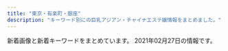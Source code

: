 ```yaml
---
title: "東京・有楽町・銀座"
description: "キーワード別にの巨乳アジアン・チャイナエステ嬢情報をまとめました。"
---
```


新着画像と新着キーワードをまとめています。
2021年02月27日の情報です。

<DmmAffiliateIns />
<KeywordTable
  shops={
    [
    {
        "img_links": [
            "http://asian.mensesthe.tokyo/wp-content/uploads/2016/01/7CzXuAWe.jpg",
            "http://momipara.jp/img/link/momi88.jpg",
            "http://b.hatena.ne.jp/images/v4/public/add/hatenabookmark_android.png",
            "https://www.hatena.ne.jp/images/wwwridge/help@2x.png",
            "http://b.hatena.ne.jp/images/v4/public/add/hatenabookmark_ios7.png",
            "http://\u30a2\u30b8\u30a2\u30f3\u30a8\u30b9\u30c6.biz/images/88-31.jpg",
            "https://b.st-hatena.com/images/entry-button/button-only@2x.png",
            "https://www.hatena.ne.jp/images/wwwridge/ok@2x.png",
            "https://www.hatena.ne.jp/images/wwwridge/ng@2x.png"
        ],
        "url": "http://kaitekido.eei.jp/",
        "station": "\u516b\u4e01\u5800\u99c5B2\u51fa\u53e3",
        "keywords": {},
        "name": "\u5feb\u9069\u5802"
    },
    {
        "keywords": {
            "88": 3,
            "86": 6,
            "E": 6,
            "85": 6,
            "C": 6,
            "89": 3,
            "D": 6
        },
        "url": "http://sweet-massage.work/",
        "img_links": [
            "http://sweet-massage.work/img/st01.jpg",
            "http://sweet-massage.work/img/sta2.jpg",
            "http://sweet-massage.work/sp/img/pic.jpg",
            "http://sweet-massage.work/sp/img/st04.jpg",
            "http://sweet-massage.work/img/s6.jpg",
            "http://sweet-massage.work/img/s4.jpg",
            "http://sweet-massage.work/sp/img/tit.jpg",
            "http://sweet-massage.work/img/st06.jpg",
            "http://sweet-massage.work/sp/img/tel.jpg",
            "http://sweet-massage.work/sp/img/s3.jpg",
            "http://sweet-massage.work/sp/img/add.jpg",
            "http://sweet-massage.work/img/st04.jpg",
            "http://sweet-massage.work/img/s3.jpg",
            "http://sweet-massage.work/sp/img/pc.jpg",
            "http://sweet-massage.work/img/sta5.jpg",
            "http://sweet-massage.work/sp/img/t-s.jpg",
            "http://sweet-massage.work/sp/img/s5.jpg",
            "http://sweet-massage.work/img/st2.jpg",
            "http://sweet-massage.work/img/sta6.jpg",
            "http://sweet-massage.work/sp/img/t-t.jpg",
            "http://sweet-massage.work/sp/img/st01.jpg",
            "http://sweet-massage.work/sp/img/s6.jpg",
            "http://sweet-massage.work/img/sta3.jpg",
            "http://sweet-massage.work/img/s2.jpg",
            "http://sweet-massage.work/img/st3.jpg",
            "http://sweet-massage.work/sp/img/st2.jpg",
            "http://sweet-massage.work/sp/img/botton.jpg",
            "http://sweet-massage.work/sp/img/t-a.jpg",
            "http://sweet-massage.work/img/foot-body.jpg",
            "http://sweet-massage.work/sp/img/st02.jpg",
            "http://sweet-massage.work/img/mobile-1.png",
            "http://sweet-massage.work/img/s5.jpg",
            "http://sweet-massage.work/img/sta1.jpg",
            "http://sweet-massage.work/img/sta4.jpg",
            "http://sweet-massage.work/sp/img/st5.jpg",
            "http://sweet-massage.work/sp/img/st1.jpg",
            "http://sweet-massage.work/sp/img/st03.jpg",
            "http://sweet-massage.work/img/st4.jpg",
            "http://sweet-massage.work/img/s1.jpg",
            "http://sweet-massage.work/img/st02.jpg",
            "http://sweet-massage.work/sp/img/st6.jpg",
            "http://sweet-massage.work/sp/img/st06.jpg",
            "http://sweet-massage.work/sp/img/st05.jpg",
            "http://sweet-massage.work/img/st005.jpg",
            "http://sweet-massage.work/sp/img/add2.jpg",
            "http://sweet-massage.work/sp/img/t-r.jpg",
            "http://sweet-massage.work/img/st6.jpg",
            "http://sweet-massage.work/sp/img/info.jpg",
            "http://sweet-massage.work/sp/img/s4.jpg",
            "http://sweet-massage.work/sp/img/st005.jpg",
            "http://sweet-massage.work/sp/img/sys.jpg",
            "http://sweet-massage.work/sp/img/t-o.jpg",
            "http://sweet-massage.work/sp/img/time.jpg",
            "http://sweet-massage.work/sp/img/st4.jpg",
            "http://sweet-massage.work/img/m1.png",
            "http://sweet-massage.work/img/st5.jpg",
            "http://sweet-massage.work/img/st05.jpg",
            "http://sweet-massage.work/sp/img/st3.jpg",
            "http://sweet-massage.work/img/st03.jpg",
            "http://sweet-massage.work/img/st1.jpg"
        ],
        "name": "Sweet",
        "station": "\u8305\u5834\u753a\u99c53\u756a\u51fa\u53e3"
    },
    {
        "img_links": [
            "http://luna-shine.info/uploads/lunashine/2019/07/qqe59bbee78987201504181707251.jpg",
            "http://luna-shine.info/uploads/lunashine/2013/10/e381bfe3818d2_e589afe69cac.jpg",
            "http://luna-shine.info/uploads/lunashine/2015/12/qqe59bbee7898720151214133747.jpg",
            "http://luna-shine.info/uploads/lunashine/2014/06/9c1b42356edc1bb51d040e0a1783fa97.png",
            "http://luna-shine.info/uploads/lunashine/2013/10/4_e589afe69cac.jpg",
            "http://luna-shine.info/uploads/lunashine/images/picup.png",
            "http://luna-shine.info/uploads/lunashine/2016/12/img_4240.jpg",
            "http://luna-shine.info/uploads/lunashine/2015/03/12344780f_e589afe69cac.jpg",
            "http://luna-shine.info/uploads/lunashine/2014/05/22.jpg",
            "http://luna-shine.info/uploads/lunashine/2012/12/topview3.jpg",
            "http://luna-shine.info/uploads/lunashine/2015/03/11111.jpg",
            "http://luna-shine.info/uploads/lunashine/images/no-photo.jpg",
            "http://luna-shine.info/uploads/lunashine/2013/01/img_0370_e589afe69cac-276x368.jpg",
            "http://luna-shine.info/uploads/lunashine/2019/01/e5beaee4bfa1e59bbee78987_20190124144601.jpg",
            "http://luna-shine.info/uploads/lunashine/2019/04/flash1.jpg",
            "http://luna-shine.info/uploads/lunashine/images/rq03.jpg",
            "http://luna-shine.info/uploads/lunashine/2019/04/e5beaee4bfa1e59bbee78987_201903161627475.jpg",
            "http://luna-shine.info/uploads/lunashine/2013/01/img_0427_e589afe69cac-276x368.jpg",
            "http://luna-shine.info/uploads/lunashine/2013/01/room-1.jpg",
            "http://luna-shine.info/uploads/lunashine/2015/04/1111_e589afe69cac.jpg",
            "http://luna-shine.info/uploads/lunashine/2015/09/1-12041z120344c1_e589afe69cac_e589afe69cac.jpg",
            "http://luna-shine.info/uploads/lunashine/2013/01/room-5.jpg",
            "http://luna-shine.info/uploads/lunashine/2013/01/room-8.jpg",
            "http://luna-shine.info/uploads/lunashine/2013/01/room-7.jpg",
            "http://luna-shine.info/uploads/lunashine/2015/03/171f728230a16701d87b9e61ba70edf8.png",
            "http://luna-shine.info/uploads/lunashine/2012/12/mobile.jpg",
            "http://luna-shine.info/uploads/lunashine/2019/05/e5beaee4bfa1e59bbee78987_20190517131309.jpg",
            "http://luna-shine.info/uploads/lunashine/2015/03/8dbe4d07b4f1258c30f14b30e60c1466.png",
            "http://luna-shine.info/uploads/lunashine/2013/01/room-11.jpg",
            "http://luna-shine.info/uploads/lunashine/2019/04/bottom.jpg",
            "http://luna-shine.info/uploads/lunashine/images/new_d.jpg",
            "http://luna-shine.info/uploads/lunashine/2019/12/e5beaee4bfa1e59bbee78987_20191207154634.jpg",
            "http://luna-shine.info/uploads/lunashine/2014/05/naomi1-276x3584.jpg",
            "http://luna-shine.info/uploads/lunashine/2013/10/e38182e38286e381bf3_e589afe69cac.jpg",
            "http://luna-shine.info/uploads/lunashine/2013/01/room-6.jpg",
            "http://luna-shine.info/uploads/lunashine/2019/03/e5beaee4bfa1e59bbee78987_201903141535171.jpg",
            "http://luna-shine.info/uploads/lunashine/2014/05/naomi1-276x3583.jpg",
            "http://luna-shine.info/uploads/lunashine/2013/10/e381bfe38286e3818d-5_e589afe69cac.jpg",
            "http://luna-shine.info/uploads/lunashine/2013/11/e381afe3828be3818befbc92-1000x1333.jpg",
            "http://luna-shine.info/uploads/lunashine/2019/05/e5beaee4bfa1e59bbee78987_201905171313091.jpg",
            "http://luna-shine.info/uploads/lunashine/2019/04/e5beaee4bfa1e59bbee78987_201903161627478.jpg",
            "http://luna-shine.info/uploads/lunashine/2012/12/mailmaka.jpg",
            "http://luna-shine.info/uploads/lunashine/2013/11/e381afe3828be3818b-1000x1333.jpg",
            "http://luna-shine.info/uploads/lunashine/2015/06/image1-266x4001.jpg",
            "http://luna-shine.info/uploads/lunashine/2015/01/11.jpg",
            "http://luna-shine.info/uploads/lunashine/2015/01/0.jpg",
            "http://luna-shine.info/uploads/lunashine/2015/01/2_e589afe69cac.jpg",
            "http://luna-shine.info/uploads/lunashine/2013/01/room-10.jpg",
            "http://luna-shine.info/uploads/lunashine/2014/06/image-15.jpeg",
            "http://luna-shine.info/uploads/lunashine/2013/05/p1020464_e589afe69cac.jpg",
            "http://luna-shine.info/uploads/lunashine/2018/05/2.jpg",
            "http://luna-shine.info/uploads/lunashine/2013/03/img_0522_e589afe69cac-1000x1333.jpg",
            "http://luna-shine.info/uploads/lunashine/2012/12/topview4.jpg",
            "http://luna-shine.info/uploads/lunashine/2013/01/room-9.jpg",
            "http://luna-shine.info/uploads/lunashine/2014/04/image_e589afe69cac.png",
            "http://luna-shine.info/uploads/lunashine/2014/06/image-14.jpeg",
            "http://luna-shine.info/uploads/lunashine/images/rq01.jpg",
            "http://luna-shine.info/uploads/lunashine/2019/04/e5beaee4bfa1e59bbee78987_2019031616274791.jpg",
            "http://luna-shine.info/uploads/lunashine/2013/01/qiu-1.jpg",
            "http://luna-shine.info/uploads/lunashine/2016/11/31.jpg",
            "http://luna-shine.info/uploads/lunashine/images/new_tit.jpg",
            "http://luna-shine.info/uploads/lunashine/2015/03/123.jpg",
            "http://luna-shine.info/uploads/lunashine/2013/10/e381bfe382841_e589afe69cac.jpg",
            "http://luna-shine.info/uploads/lunashine/2015/04/1111_e589afe69cac1.jpg",
            "http://luna-shine.info/uploads/lunashine/2012/12/topview0.jpg",
            "http://luna-shine.info/uploads/lunashine/2013/01/room-2.jpg",
            "http://luna-shine.info/uploads/lunashine/2012/12/topview1.jpg",
            "http://luna-shine.info/uploads/lunashine/2020/01/e5beaee4bfa1e59bbee78987_20190517131309.jpg",
            "http://luna-shine.info/uploads/lunashine/2019/04/tel.jpg",
            "http://luna-shine.info/uploads/lunashine/2017/04/22221.jpg",
            "http://luna-shine.info/uploads/lunashine/2013/01/room-3.jpg",
            "http://luna-shine.info/uploads/lunashine/2019/03/e5beaee4bfa1e59bbee78987_201903161627476.jpg",
            "http://luna-shine.info/uploads/lunashine/2019/12/e5beaee4bfa1e59bbee78987_201912071546181.jpg"
        ],
        "station": "\u5c0f\u4f1d\u99ac\u753a\u99c53\u756a\u51fa\u53e3",
        "name": "\u30eb\u30ca\u30b7\u30e3\u30a4\u30f3",
        "keywords": {
            "\u80f8": 2,
            "D": 30,
            "E": 13,
            "87": 12,
            "84": 3,
            "85": 6,
            "82": 3,
            "88": 21,
            "F": 6,
            "\u30bb\u30af\u30b7\u30fc": 1,
            "81": 3,
            "G": 6,
            "C": 12,
            "86": 6,
            "89": 21
        },
        "url": "http://luna-shine.info/"
    },
    {
        "url": "http://www.hitomebore.esjp.info/",
        "station": "\u65b0\u5bcc\u753a\u99c53\u756a\u51fa\u53e3",
        "keywords": {
            "86": 18,
            "88": 3,
            "D": 27,
            "85": 6,
            "87": 6,
            "C": 6
        },
        "name": "\u3072\u3068\u3081\u307c\u308c",
        "img_links": [
            "http://www.hitomebore.esjp.info/files/010.jpg",
            "http://www.hitomebore.esjp.info/images/m1.jpg",
            "http://www.hitomebore.esjp.info/files/016.jpg",
            "http://www.hitomebore.esjp.info/images/m2.jpg",
            "http://www.hitomebore.esjp.info/files/008.jpg",
            "http://www.hitomebore.esjp.info/files/002.jpg",
            "http://www.hitomebore.esjp.info/images/m4.jpg",
            "http://www.hitomebore.esjp.info/files/011.jpg",
            "http://www.hitomebore.esjp.info/files/013.jpg",
            "http://www.hitomebore.esjp.info/files/015.jpg",
            "http://www.hitomebore.esjp.info/files/014.jpg",
            "http://www.hitomebore.esjp.info/images/m3.jpg",
            "http://www.hitomebore.esjp.info/files/009.jpg",
            "http://www.hitomebore.esjp.info/files/007.jpg",
            "http://www.hitomebore.esjp.info/images/mainImg2.jpg",
            "http://www.hitomebore.esjp.info/images/mainImg_sub.jpg",
            "http://www.hitomebore.esjp.info/images/btn2.png",
            "http://www.hitomebore.esjp.info/files/012.jpg"
        ]
    },
    {
        "name": "Angel Love",
        "keywords": {
            "87": 10,
            "D": 20,
            "85": 5,
            "86": 5
        },
        "img_links": [
            "https://angel-love.tyo.cm/images/s1.jpg",
            "https://angel-love.tyo.cm/photos/sites/27/2021/02/2021021603162127.jpg",
            "https://angel-love.tyo.cm/photos/sites/27/2021/02/2021021603162366.jpg",
            "https://angel-love.tyo.cm/images/top.jpg",
            "https://angel-love.tyo.cm/images/room2.jpg",
            "https://angel-love.tyo.cm/images/s_news.jpg",
            "https://angel-love.tyo.cm/images/s3.jpg",
            "https://angel-love.tyo.cm/images/info.jpg",
            "https://angel-love.tyo.cm/images/room4.jpg",
            "https://angel-love.tyo.cm/images/news_bj1.jpg",
            "https://angel-love.tyo.cm/photos/sites/27/2021/02/2021021606263617.jpg",
            "https://angel-love.tyo.cm/photos/sites/27/2021/02/2021021603212172.jpg",
            "https://angel-love.tyo.cm/images/s_staff.png",
            "https://angel-love.tyo.cm/images/room1.jpg",
            "https://angel-love.tyo.cm/photos/sites/27/2021/02/2021021606344273.jpg",
            "https://angel-love.tyo.cm/images/mobile.jpg",
            "https://angel-love.tyo.cm/images/news_bj3.jpg",
            "https://angel-love.tyo.cm/images/room3.jpg"
        ],
        "url": "https://angel-love.tyo.cm/",
        "station": "\u9280\u5ea7\u99c5A5\u51fa\u53e3"
    },
    {
        "url": "http://sakura.relaxnabi.com/",
        "station": "\u8305\u5834\u753a\u99c51\u756a\u51fa\u53e3",
        "name": "\u685c\uff5e\u3055\u304f\u3089\uff5e",
        "img_links": [
            "http://sakura.relaxnabi.com/css/staff/staff13.jpg",
            "http://sakura.relaxnabi.com/css/staff/staff14a.jpg",
            "http://sakura.relaxnabi.com/css/nav/nav-003.png",
            "http://sakura.relaxnabi.com/css/nav/nav-006.png",
            "http://sakura.relaxnabi.com/css/staff/staff06.jpg",
            "http://sakura.relaxnabi.com/css/nav/nav-004.png",
            "http://sakura.relaxnabi.com/css/staff/staff04.jpg",
            "http://sakura.relaxnabi.com/css/topright02.jpg",
            "http://sakura.relaxnabi.com/css/topleft01.png",
            "http://sakura.relaxnabi.com/css/topleft02.png",
            "http://sakura.relaxnabi.com/css/nav/nav-001.png",
            "http://sakura.relaxnabi.com/css/nav/nav-002.png",
            "http://sakura.relaxnabi.com/css/tel03.png",
            "http://sakura.relaxnabi.com/css/nav/nav-005.png",
            "http://sakura.relaxnabi.com/css/staff/staff02.jpg"
        ],
        "keywords": {
            "87": 2,
            "C": 4,
            "89": 3,
            "D": 3
        }
    },
    {
        "station": "JR\u65b0\u65e5\u672c\u6a4b\u99c56\u756a\u51fa\u53e3",
        "url": "https://melodyspa.tokyo/",
        "name": "Melody Spa -\u30e1\u30ed\u30c7\u30a3 \u30b9\u30d1-",
        "keywords": {
            "86": 4,
            "F": 6,
            "\u5de8\u4e73": 4,
            "C": 32,
            "\u4e73": 4
        },
        "img_links": [
            "https://melodyspa.tokyo/images/st/miho.jpg",
            "https://melodyspa.tokyo/images/st/risa.jpg",
            "https://melodyspa.tokyo/images/st/you2.jpg",
            "https://melodyspa.tokyo/images/st/rui.jpg",
            "https://melodyspa.tokyo/images/share/pagetop.png",
            "https://melodyspa.tokyo/images/st/st_.jpg",
            "https://melodyspa.tokyo/images/topimage/topimage.jpg",
            "https://melodyspa.tokyo/images/st/mina2.jpg",
            "https://melodyspa.tokyo/images/st/rara2.jpg",
            "https://melodyspa.tokyo/images/st/mina.jpg",
            "https://melodyspa.tokyo/images/st/you3.jpg",
            "https://melodyspa.tokyo/images/st/you.jpg",
            "https://melodyspa.tokyo/images/st/yuna1.jpg",
            "https://melodyspa.tokyo/images/st/yuna2.jpg",
            "https://melodyspa.tokyo/images/st/yuna.jpg",
            "https://melodyspa.tokyo/images/st/ringo.jpg"
        ]
    },
    {
        "station": "\u4eba\u5f62\u753a\u99c5A1\u51fa\u53e3",
        "name": "Dream",
        "url": "https://ningyocho-esthe.work/",
        "keywords": {
            "\u30bb\u30af\u30b7\u30fc": 3,
            "88": 1
        },
        "img_links": [
            "https://ningyocho-esthe.work/images/dream/staff/imgapp_3.jpg",
            "https://ningyocho-esthe.work/images/dream/common/gallery_03.png",
            "https://ningyocho-esthe.work/images/dream/common/gallery_09.png",
            "https://ningyocho-esthe.work/images/dream/home/teaser.png",
            "https://ningyocho-esthe.work/images/dream/common/header_info.png",
            "https://ningyocho-esthe.work/images/dream/common/header_phone_pc.png",
            "https://ningyocho-esthe.work/images/dream/staff/imgapp6.jpg",
            "https://ningyocho-esthe.work/images/dream/common/gallery_08.png",
            "https://ningyocho-esthe.work/images/dream/staff/\u3042\u307f.jpg",
            "https://ningyocho-esthe.work/images/dream/home/image_02.png",
            "https://ningyocho-esthe.work/images/dream/common/gallery_06.png",
            "https://ningyocho-esthe.work/images/dream/common/gallery_07.png",
            "https://ningyocho-esthe.work/images/dream/home/image_01.png",
            "https://ningyocho-esthe.work/images/dream/common/gallery_04.png",
            "https://ningyocho-esthe.work/images/dream/staff/imgapp_1.jpg",
            "https://ningyocho-esthe.work/images/dream/common/side_bnr_01.png",
            "https://ningyocho-esthe.work/images/dream/staff/3.jpg",
            "https://ningyocho-esthe.work/images/dream/common/gallery_01.png",
            "https://ningyocho-esthe.work/images/dream/home/image_03.png",
            "https://ningyocho-esthe.work/images/dream/common/side_bnr_02.png",
            "https://ningyocho-esthe.work/images/dream/staff/2.jpg",
            "https://ningyocho-esthe.work/images/dream/staff/1.jpg",
            "https://ningyocho-esthe.work/images/dream/common/credit_03.png",
            "https://ningyocho-esthe.work/images/dream/common/gallery_02.png",
            "https://ningyocho-esthe.work/images/dream/staff/13.jpg",
            "https://ningyocho-esthe.work/images/dream/common/gallery_10.png",
            "https://ningyocho-esthe.work/images/dream/common/credit_02.png",
            "https://ningyocho-esthe.work/images/dream/common/credit_01.png",
            "https://ningyocho-esthe.work/images/dream/staff/\u30ca\u30ca.jpg",
            "https://ningyocho-esthe.work/images/dream/common/gallery_05.png"
        ]
    },
    {
        "station": "\u65b0\u5bcc\u753a\u99c53\u756a\u51fa\u53e3",
        "keywords": {
            "85": 2,
            "87": 4,
            "86": 14
        },
        "url": "http://missyou-esthe.com/",
        "name": "Lotus\uff5e\u30ed\u30fc\u30bf\u30b9\uff5e",
        "img_links": [
            "http://missyou-esthe.com/img/tt11.jpg",
            "http://missyou-esthe.com/img/eve.jpg",
            "http://missyou-esthe.com/img/cg11.jpg",
            "http://missyou-esthe.com/img/cg08.jpg",
            "http://missyou-esthe.com/img/tt17.jpg",
            "http://missyou-esthe.com/img/t2.jpg",
            "http://missyou-esthe.com/img/lin.jpg",
            "http://missyou-esthe.com/img/cg06.jpg",
            "http://missyou-esthe.com/img/tt21.jpg",
            "http://missyou-esthe.com/img/cg09.jpg",
            "http://missyou-esthe.com/img/tt15.jpg",
            "http://missyou-esthe.com/img/tt12.jpg",
            "http://missyou-esthe.com/img/cg07.jpg",
            "http://missyou-esthe.com/img/cg05.jpg",
            "http://missyou-esthe.com/img/cg14.jpg",
            "http://missyou-esthe.com/img/tt2.jpg",
            "http://missyou-esthe.com/img/tt13.jpg",
            "http://missyou-esthe.com/img/cg03.jpg",
            "http://missyou-esthe.com/img/tt16.jpg",
            "http://missyou-esthe.com/img/tt18.jpg",
            "http://missyou-esthe.com/img/tt4.jpg",
            "http://missyou-esthe.com/img/t3.jpg",
            "http://missyou-esthe.com/img/cg02.jpg",
            "http://missyou-esthe.com/img/tt1.jpg",
            "http://missyou-esthe.com/img/cg091.jpg",
            "http://missyou-esthe.com/img/tt19.jpg",
            "http://missyou-esthe.com/img/tt20.jpg",
            "http://missyou-esthe.com/img/cg10.jpg",
            "http://missyou-esthe.com/img/f1.jpg",
            "http://missyou-esthe.com/img/cg13.jpg",
            "http://missyou-esthe.com/img/mr1.jpg",
            "http://missyou-esthe.com/img/cg04.jpg",
            "http://missyou-esthe.com/img/t1.jpg",
            "http://missyou-esthe.com/img/tt14.jpg",
            "http://missyou-esthe.com/img/f.jpg",
            "http://missyou-esthe.com/img/cg01.jpg",
            "http://missyou-esthe.com/img/no.png"
        ]
    },
    {
        "station": "\u7bc9\u5730\u99c52\u756a\u51fa\u53e3",
        "url": "http://a-smile.click/",
        "name": "Firework\uff5e\u30d5\u30a1\u30a4\u30a2\u30ef\u30fc\u30af\uff5e",
        "keywords": {},
        "img_links": [
            "http://a-smile.click/girl/3_1.jpg",
            "http://a-smile.click/girl/5.jpg",
            "http://a-smile.click/img/room/photo02.jpg",
            "http://a-smile.click/img/room/photo04.jpg",
            "http://a-smile.click/img/head_img.jpg",
            "http://a-smile.click/girl/3.jpg",
            "http://a-smile.click/girl/5_1.jpg",
            "http://a-smile.click/girl/6.jpg",
            "http://a-smile.click/img/rec_headimg.jpg",
            "http://a-smile.click/girl/1_1.jpg",
            "http://a-smile.click/girl/2.jpg",
            "http://a-smile.click/img/qr.png",
            "http://a-smile.click/img/tel.png",
            "http://a-smile.click/img/room/photo01.jpg",
            "http://a-smile.click/img/staff_headimg.jpg",
            "http://a-smile.click/girl/2_1.jpg",
            "http://a-smile.click/img/faq_headimg.jpg",
            "http://a-smile.click/img/room/photo03.jpg",
            "http://a-smile.click/img/link_headimg.jpg",
            "http://a-smile.click/girl/1.jpg",
            "http://a-smile.click/girl/4.jpg"
        ]
    },
    {
        "url": "http://www.kayabatyo-massage.work/",
        "keywords": {},
        "station": "\u8305\u5834\u753a\u99c511\u756a\u51fa\u53e3",
        "img_links": [
            "http://www.kayabatyo-massage.work/images/icon_new.png",
            "http://www.kayabatyo-massage.work/images/recruit/point_09.png",
            "http://www.kayabatyo-massage.work/images/recruit/nagare_02.jpg",
            "http://www.kayabatyo-massage.work/images/icon_ranking_01.png",
            "http://www.kayabatyo-massage.work/images/recruit/point_05.png",
            "http://www.kayabatyo-massage.work/images/head_therapist.jpg",
            "http://www.kayabatyo-massage.work/images/recruit/point_07.png",
            "http://www.kayabatyo-massage.work/images/recruit/point_03.png",
            "http://www.kayabatyo-massage.work/images/recruit/nagare_07.png",
            "http://www.kayabatyo-massage.work/images/mainvisual_02.jpg",
            "http://www.kayabatyo-massage.work/images/no_image.jpg",
            "http://www.kayabatyo-massage.work/images/sw_tel.png",
            "http://www.kayabatyo-massage.work/images/recruit/nagare_06.png",
            "http://www.kayabatyo-massage.work/images/recruit/point_06.png",
            "http://www.kayabatyo-massage.work/images/icon_ranking_02.png",
            "http://www.kayabatyo-massage.work/images/recruit/nagare_03.jpg",
            "http://www.kayabatyo-massage.work/images/mainvisual_02_s.jpg",
            "http://www.kayabatyo-massage.work/images/recruit/nagare_01.jpg",
            "http://www.kayabatyo-massage.work/images/head_interior.jpg",
            "http://www.kayabatyo-massage.work/images/mainvisual_01.jpg",
            "http://www.kayabatyo-massage.work/images/trigger.jpg",
            "http://www.kayabatyo-massage.work/images/recruit/point_08.png",
            "http://www.kayabatyo-massage.work/images/recruit/req_03.jpg",
            "http://www.kayabatyo-massage.work/images/sw_home.png",
            "http://www.kayabatyo-massage.work/images/recruit/nagare_05.png",
            "http://www.kayabatyo-massage.work/images/icon_ranking_03.png",
            "http://www.kayabatyo-massage.work/images/recruit/point_04.png",
            "http://www.kayabatyo-massage.work/staff/nanami.jpg",
            "http://www.kayabatyo-massage.work/images/recruit/sp_mainvisual.jpg",
            "http://www.kayabatyo-massage.work/images/recruit/message_03.png",
            "http://www.kayabatyo-massage.work/staff/hinata.jpg",
            "http://www.kayabatyo-massage.work/staff/kaoru.jpg",
            "http://www.kayabatyo-massage.work/images/mainvisual_01_s.jpg"
        ],
        "name": "\u5143\u6c17\u30e2\u30ea\u30e2\u30ea"
    },
    {
        "url": "http://cocosia-massage.work/",
        "station": "\u4eba\u5f62\u753a\u99c5A1\u51fa\u53e3",
        "name": "COCOSIA",
        "img_links": [
            "http://cocosia-massage.work/sp/img/t-t.jpg",
            "http://cocosia-massage.work/sp/img/st3.jpg",
            "http://cocosia-massage.work/sp/img/st4.jpg",
            "http://cocosia-massage.work/sp/img/rec.jpg",
            "http://cocosia-massage.work/sp/img/st2.jpg",
            "http://cocosia-massage.work/img/fla-1.jpg",
            "http://cocosia-massage.work/img/sta1.jpg",
            "http://cocosia-massage.work/sp/img/qr.jpg",
            "http://cocosia-massage.work/img/st5.jpg",
            "http://cocosia-massage.work/img/cncp.jpg",
            "http://cocosia-massage.work/sp/img/st1.jpg",
            "http://cocosia-massage.work/sp/img/botton.jpg",
            "http://cocosia-massage.work/img/st6.jpg",
            "http://cocosia-massage.work/sp/img/cam2.jpg",
            "http://cocosia-massage.work/sp/img/p-4.jpg",
            "http://cocosia-massage.work/img/nos.jpg",
            "http://cocosia-massage.work/img/acc.jpg",
            "http://cocosia-massage.work/img/r9.jpg",
            "http://cocosia-massage.work/img/sta5.jpg",
            "http://cocosia-massage.work/img/sta2.jpg",
            "http://cocosia-massage.work/img/newf.jpg",
            "http://cocosia-massage.work/sp/img/cam3.jpg",
            "http://cocosia-massage.work/sp/img/st5.jpg",
            "http://cocosia-massage.work/sp/img/t-r.jpg",
            "http://cocosia-massage.work/img/st2.jpg",
            "http://cocosia-massage.work/sp/img/p-3.jpg",
            "http://cocosia-massage.work/sp/img/t-t2.jpg",
            "http://cocosia-massage.work/img/fla-2.jpg",
            "http://cocosia-massage.work/img/head2.jpg",
            "http://cocosia-massage.work/sp/img/st6.jpg",
            "http://cocosia-massage.work/sp/img/acc.jpg",
            "http://cocosia-massage.work/sp/img/p-5.jpg",
            "http://cocosia-massage.work/sp/img/pc.jpg",
            "http://cocosia-massage.work/sp/img/p-6.jpg",
            "http://cocosia-massage.work/img/st3.jpg",
            "http://cocosia-massage.work/img/sta6.jpg",
            "http://cocosia-massage.work/img/sta4.jpg",
            "http://cocosia-massage.work/img/xmas.png",
            "http://cocosia-massage.work/sp/img/cam4.jpg",
            "http://cocosia-massage.work/img/sta3.jpg",
            "http://cocosia-massage.work/sp/img/t-s.jpg",
            "http://cocosia-massage.work/img/conc.jpg",
            "http://cocosia-massage.work/img/news.jpg",
            "http://cocosia-massage.work/img/st4.jpg",
            "http://cocosia-massage.work/sp/img/sys.jpg",
            "http://cocosia-massage.work/img/st1.jpg",
            "http://cocosia-massage.work/sp/img/info.jpg",
            "http://cocosia-massage.work/sp/img/cam1.jpg"
        ],
        "keywords": {
            "88": 5,
            "87": 2,
            "D": 8,
            "F": 5,
            "C": 22,
            "E": 2,
            "85": 16
        }
    },
    {
        "keywords": {
            "E": 1,
            "D": 3,
            "89": 1,
            "C": 1
        },
        "station": "\u6771\u9280\u5ea7\u99c5A7\u51fa\u53e3",
        "img_links": [
            "https://est-tiara.info/staffPhoto/b20201016083756.jpg",
            "https://est-tiara.info/js/sliderLine/slide_prev.png",
            "https://est-tiara.info/images/gallery/r8.jpg",
            "https://est-tiara.info/images/gallery/r1.jpg",
            "https://est-tiara.info/images/returnBtn.png",
            "https://est-tiara.info/staffPhoto/s20200924141844.jpg",
            "https://est-tiara.info/images/gallery/r3.jpg",
            "https://est-tiara.info/staffPhoto/s20201016083716.jpg",
            "https://est-tiara.info/js/sliderLine/slide_next.png",
            "https://est-tiara.info/staffPhoto/s20201016083614.jpg",
            "https://est-tiara.info/staffPhoto/b20201016083716.jpg",
            "https://est-tiara.info/staffPhoto/s20201016083756.jpg",
            "https://est-tiara.info/images/gallery/r2.jpg",
            "https://est-tiara.info/staffPhoto/b20201016083828.jpg",
            "https://est-tiara.info/images/gallery/r4.jpg",
            "https://est-tiara.info/images/gallery/r7.jpg",
            "https://est-tiara.info/images/gallery/r5.jpg",
            "https://est-tiara.info/staffPhoto/b20201016083614.jpg",
            "https://est-tiara.info/images/mobile.png",
            "https://est-tiara.info/staffPhoto/b20200924141844.jpg",
            "https://est-tiara.info/uploadfiles/Image/campaignEstTiaraInfo.jpg",
            "https://est-tiara.info/staffPhoto/s20201016083828.jpg",
            "https://est-tiara.info/images/gallery/r6.jpg"
        ],
        "url": "https://est-tiara.info/",
        "name": "Tiara-\u30c6\u30a4\u30a2\u30e9-"
    },
    {
        "keywords": {
            "86": 4,
            "C": 14,
            "88": 6,
            "85": 10,
            "D": 6
        },
        "url": "http://yurarika.work/",
        "name": "\u3086\u3089\u308a\u9999",
        "station": "\u6c34\u5929\u5bae\u524d\u99c58\u756a\u51fa\u53e3",
        "img_links": [
            "http://yurarika.work/img/all/loader.png",
            "http://yurarika.work/staff/mika1.jpg",
            "http://yurarika.work/staff/mirai1.jpg",
            "http://yurarika.work/staff/rara.jpg",
            "http://yurarika.work/staff/mirai.jpg",
            "http://yurarika.work/staff/mika2.jpg",
            "http://yurarika.work/staff/aya.jpg",
            "http://yurarika.work/staff/rara2.jpg",
            "http://yurarika.work/staff/mirai2.jpg",
            "http://yurarika.work/staff/aya1.jpg",
            "http://yurarika.work/staff/mika.jpg",
            "http://yurarika.work/staff/rara1.jpg",
            "http://yurarika.work/staff/aya2.jpg"
        ]
    },
    {
        "station": "\u6771\u9280\u5ea7\u99c55\u756a\u51fa\u53e3",
        "keywords": {
            "87": 2,
            "89": 1,
            "88": 1,
            "E": 3,
            "F": 1,
            "D": 9,
            "85": 2,
            "86": 7
        },
        "url": "http://toukasui.jpn.mn/",
        "img_links": [
            "http://toukasui.jpn.mn/photos/sites/49/2018/11/2018110702420266.jpg",
            "http://toukasui.jpn.mn/images/room4.jpg",
            "http://toukasui.jpn.mn/photos/sites/49/2019/07/2019070111270334.jpg",
            "http://toukasui.jpn.mn/photos/sites/49/2019/08/2019081010463794.jpg",
            "http://toukasui.jpn.mn/images/top.jpg",
            "http://toukasui.jpn.mn/photos/sites/49/2019/06/2019061711394937.jpg",
            "http://toukasui.jpn.mn/photos/sites/49/2019/02/2019020710305082.jpg",
            "http://toukasui.jpn.mn/photos/sites/49/2019/09/2019091616543823.jpg",
            "http://toukasui.jpn.mn/images/news.jpg",
            "http://toukasui.jpn.mn/images/face.jpg",
            "http://toukasui.jpn.mn/images/s_staff.png",
            "http://toukasui.jpn.mn/photos/sites/49/2020/09/202009151644200.jpg",
            "http://toukasui.jpn.mn/images/pick.jpg",
            "http://toukasui.jpn.mn/photos/sites/49/2018/12/2018121411170742.jpg",
            "http://toukasui.jpn.mn/photos/sites/49/2019/08/2019082510480041.jpg",
            "http://toukasui.jpn.mn/images/room2.jpg",
            "http://toukasui.jpn.mn/photos/sites/49/2019/11/2019111002374421.jpg",
            "http://toukasui.jpn.mn/photos/sites/49/2019/03/2019030615101559.jpg",
            "http://toukasui.jpn.mn/images/room1.jpg",
            "http://toukasui.jpn.mn/images/mobile.jpg",
            "http://toukasui.jpn.mn/images/room3.jpg",
            "http://toukasui.jpn.mn/photos/sites/49/2019/02/2019021519245846.jpg",
            "http://toukasui.jpn.mn/photos/sites/49/2018/11/2018111701424587.jpg"
        ],
        "name": "\u6843\u82b1\u6c34*\u3068\u3046\u304b\u3059\u3044"
    },
    {
        "name": "Miss.9\uff5e\u30df\u30b9.\u30ad\u30e5\u30a6\uff5e",
        "url": "http://esthe-aroma.com/",
        "station": "\u99ac\u55b0\u6a2a\u5c71\u99c5A2\u51fa\u53e3",
        "img_links": [
            "http://esthe-aroma.com/images/photo02.jpg",
            "http://esthe-aroma.com/images/qrc.jpg",
            "http://esthe-aroma.com/images/icon_concept.png",
            "http://esthe-aroma.com/images/icon_info.png",
            "http://esthe-aroma.com/images/cg07.jpg",
            "http://esthe-aroma.com/images/cg08.jpg",
            "http://esthe-aroma.com/images/cg02.jpg",
            "http://esthe-aroma.com/images/icon_top.png",
            "http://esthe-aroma.com/images/cg04.jpg",
            "http://esthe-aroma.com/images/mainImg_sub.jpg",
            "http://esthe-aroma.com/images/cg06.jpg",
            "http://esthe-aroma.com/images/icon_tel.png",
            "http://esthe-aroma.com/images/cg01.jpg",
            "http://esthe-aroma.com/images/cg12.jpg",
            "http://esthe-aroma.com/images/cg05.jpg",
            "http://esthe-aroma.com/images/cg10.jpg",
            "http://esthe-aroma.com/images/cg03.jpg",
            "http://esthe-aroma.com/images/btn2.png",
            "http://esthe-aroma.com/images/photo03.jpg",
            "http://esthe-aroma.com/images/cg09.jpg",
            "http://esthe-aroma.com/images/end-info.png",
            "http://esthe-aroma.com/images/photo01.jpg",
            "http://esthe-aroma.com/images/cg13.jpg",
            "http://esthe-aroma.com/images/icon_staff.png",
            "http://esthe-aroma.com/images/cg11.jpg"
        ],
        "keywords": {
            "E": 1,
            "D": 10,
            "86": 13,
            "C": 2
        }
    },
    {
        "img_links": [
            "http://arm-heal.com/pic/topimg3.png",
            "http://arm-heal.com/staff/emi/01.jpg",
            "http://arm-heal.com/img/ttl_mobile.png",
            "http://arm-heal.com/staff/yuki/01mb.jpg",
            "http://arm-heal.com/staff/miya/01mb.jpg",
            "http://arm-heal.com/staff/miki/01.jpg",
            "http://arm-heal.com/staff/emi/01mb.jpg",
            "http://arm-heal.com/staff/miya/01.jpg",
            "http://arm-heal.com/staff/miki/01mb.jpg",
            "http://arm-heal.com/img/att.png",
            "http://arm-heal.com/pic/topimg4.png",
            "http://arm-heal.com/staff/aya/01mb.jpg",
            "http://arm-heal.com/img/corona.png",
            "http://arm-heal.com/staff/yuuyuu/01mb.jpg",
            "http://arm-heal.com/i/files/homeimg.jpg",
            "http://arm-heal.com/staff/aya/01.jpg",
            "http://arm-heal.com/img/ttl_rec.png",
            "http://arm-heal.com/pic/head.jpg",
            "http://arm-heal.com/staff/yuuyuu/01.jpg",
            "http://arm-heal.com/staff/yuki/01.jpg",
            "http://arm-heal.com/pic/topimg1.png",
            "http://arm-heal.com/pic/topimg2.png",
            "http://arm-heal.com/img/ttl_staff.jpg",
            "http://arm-heal.com/pic/topimg5.png"
        ],
        "name": "\u7d05\u8449",
        "url": "http://arm-heal.com/",
        "station": "\u516b\u4e01\u5800\u99c5A5\u53e3",
        "keywords": {
            "C": 15
        }
    },
    {
        "keywords": {
            "86": 20,
            "D": 16,
            "E": 4
        },
        "name": "\u7652\u3057\u306e\u6d77",
        "img_links": [
            "http://xn--vckg5a5c7c8c1czd.in.net/images/staff_images/top_small_16.jpg",
            "http://xn--vckg5a5c7c8c1czd.in.net/images/an_1_06.jpg",
            "http://xn--vckg5a5c7c8c1czd.in.net/images/slider/slide1.jpg",
            "http://xn--vckg5a5c7c8c1czd.in.net/images/staff_images/cg16.jpg",
            "http://xn--vckg5a5c7c8c1czd.in.net/images/staff_images/cg17.jpg",
            "http://xn--vckg5a5c7c8c1czd.in.net/images/an_2_02.jpg",
            "http://xn--vckg5a5c7c8c1czd.in.net/images/an_2_07.jpg",
            "http://xn--vckg5a5c7c8c1czd.in.net/images/staff_images/cg1.jpg",
            "http://xn--vckg5a5c7c8c1czd.in.net/images/slider/slide1s.jpg",
            "http://xn--vckg5a5c7c8c1czd.in.net/images/staff_images/top_small_1.jpg",
            "http://xn--vckg5a5c7c8c1czd.in.net/images/staff_images/cg5.jpg",
            "http://xn--vckg5a5c7c8c1czd.in.net/images/staff_images/top_small_14.jpg",
            "http://xn--vckg5a5c7c8c1czd.in.net/images/an_2_06.jpg",
            "http://xn--vckg5a5c7c8c1czd.in.net/images/QRcode.jpg",
            "http://xn--vckg5a5c7c8c1czd.in.net/images/no.png",
            "http://xn--vckg5a5c7c8c1czd.in.net/images/an_2_03.jpg",
            "http://xn--vckg5a5c7c8c1czd.in.net/images/staff_images/top_small_5.jpg",
            "http://xn--vckg5a5c7c8c1czd.in.net/images/an_2_04.jpg",
            "http://xn--vckg5a5c7c8c1czd.in.net/images/an_1_03.jpg",
            "http://xn--vckg5a5c7c8c1czd.in.net/images/slider/slide3.jpg",
            "http://xn--vckg5a5c7c8c1czd.in.net/images/an_2_05.jpg",
            "http://xn--vckg5a5c7c8c1czd.in.net/images/staff_images/top_small_17.jpg",
            "http://xn--vckg5a5c7c8c1czd.in.net/images/index_01.jpg",
            "http://xn--vckg5a5c7c8c1czd.in.net/images/an_1_07.jpg",
            "http://xn--vckg5a5c7c8c1czd.in.net/images/slider/slide2s.jpg",
            "http://xn--vckg5a5c7c8c1czd.in.net/images/an_1_02.jpg",
            "http://xn--vckg5a5c7c8c1czd.in.net/images/staff_images/cg14.jpg",
            "http://xn--vckg5a5c7c8c1czd.in.net/images/slider/slide3s.jpg",
            "http://xn--vckg5a5c7c8c1czd.in.net/images/an_1_04.jpg",
            "http://xn--vckg5a5c7c8c1czd.in.net/images/slider/slide2.jpg"
        ],
        "url": "http://xn--vckg5a5c7c8c1czd.in.net/",
        "station": "\u65b0\u5bcc\u753a\u99c5"
    },
    {
        "keywords": {
            "\u4e73": 1,
            "\u80f8": 7
        },
        "name": "\u91d1\u306e\u83ef",
        "url": "http://ginzamassage.net",
        "img_links": [
            "http://ginzamassage.net/user_data/00000235.jpg",
            "http://ginzamassage.net/user_data/00000153.jpg",
            "http://ginzamassage.net/user_data/00000217.jpg",
            "http://ginzamassage.net/user_data/00000140.jpg",
            "http://ginzamassage.net/user_data/00000135.jpg",
            "http://ginzamassage.net/user_data/00000121.jpg",
            "http://ginzamassage.net/user_data/00000145.jpg",
            "http://ginzamassage.net/user_data/00000126.jpg",
            "http://ginzamassage.net/user_data/00000137.jpg",
            "http://ginzamassage.net/user_data/00000102.jpg",
            "http://ginzamassage.net/user_data/00000104.jpg",
            "http://ginzamassage.net/user_data/00000228.jpg",
            "http://ginzamassage.net/images/1.jpg",
            "http://ginzamassage.net/user_data/00000237.jpg",
            "http://ginzamassage.net/user_data/00000129.jpg",
            "http://ginzamassage.net/images/noimg.png",
            "http://ginzamassage.net/user_data/00000123.jpg",
            "http://ginzamassage.net/user_data/00000149.jpg",
            "http://ginzamassage.net/user_data/00000141.jpg",
            "http://ginzamassage.net/user_data/00000138.jpg",
            "http://ginzamassage.net/user_data/00000117.jpg",
            "http://ginzamassage.net/user_data/00000106.jpg",
            "http://ginzamassage.net/user_data/00000114.jpg",
            "http://ginzamassage.net/user_data/00000099.jpg",
            "http://ginzamassage.net/user_data/00000136.jpg",
            "http://ginzamassage.net/user_data/00000132.jpg",
            "http://ginzamassage.net/user_data/00000128.jpg",
            "http://ginzamassage.net/user_data/00000100.jpg",
            "http://ginzamassage.net/user_data/00000127.jpg",
            "http://ginzamassage.net/user_data/00000101.jpg",
            "http://ginzamassage.net/user_data/00000226.jpg",
            "http://ginzamassage.net/user_data/00000147.jpg",
            "http://ginzamassage.net/user_data/00000232.jpg",
            "http://ginzamassage.net/user_data/00000218.jpg",
            "http://ginzamassage.net/user_data/00000216.jpg",
            "http://ginzamassage.net/user_data/00000144.jpg",
            "http://ginzamassage.net/user_data/00000105.jpg",
            "http://ginzamassage.net/user_data/00000116.jpg",
            "http://ginzamassage.net/user_data/00000233.jpg",
            "http://ginzamassage.net/user_data/00000143.jpg",
            "http://ginzamassage.net/user_data/00000238.jpg",
            "http://ginzamassage.net/user_data/00000124.jpg",
            "http://ginzamassage.net/user_data/00000103.jpg",
            "http://ginzamassage.net/user_data/00000133.jpg",
            "http://ginzamassage.net/user_data/00000134.jpg",
            "http://ginzamassage.net/user_data/00000146.jpg",
            "http://ginzamassage.net/user_data/00000148.png",
            "http://ginzamassage.net/user_data/00000184.jpg",
            "http://ginzamassage.net/user_data/00000131.jpg",
            "http://ginzamassage.net/user_data/00000125.jpg",
            "http://ginzamassage.net/user_data/00000097.jpg",
            "http://ginzamassage.net/user_data/00000139.jpg",
            "http://ginzamassage.net/user_data/00000115.jpg",
            "http://ginzamassage.net/user_data/00000109.jpg",
            "http://ginzamassage.net/user_data/00000225.jpg",
            "http://ginzamassage.net/user_data/00000130.jpg",
            "http://ginzamassage.net/user_data/00000142.jpg"
        ],
        "station": "\u6771\u9280\u5ea7\u99c55\u756a\u51fa\u53e3"
    },
    {
        "keywords": {
            "86": 1,
            "87": 7,
            "D": 8
        },
        "img_links": [
            "http://www.comodo.relaxjp.info/files/013-02.jpg",
            "http://www.comodo.relaxjp.info/images/bj3.jpg",
            "http://www.comodo.relaxjp.info/files/014.jpg",
            "http://www.comodo.relaxjp.info/files/012.jpg",
            "http://www.comodo.relaxjp.info/images/s_link.jpg",
            "http://www.comodo.relaxjp.info/images/bj1.jpg",
            "http://www.comodo.relaxjp.info/files/014-02.jpg",
            "http://www.comodo.relaxjp.info/files/012-02.jpg",
            "http://www.comodo.relaxjp.info/files/008-03.jpg",
            "http://www.comodo.relaxjp.info/files/009-02.jpg",
            "http://www.comodo.relaxjp.info/files/007-02.jpg",
            "http://www.comodo.relaxjp.info/files/007-03.jpg",
            "http://www.comodo.relaxjp.info/files/012-03.jpg",
            "http://www.comodo.relaxjp.info/files/013.jpg",
            "http://www.comodo.relaxjp.info/files/010-03.jpg",
            "http://www.comodo.relaxjp.info/files/011.jpg",
            "http://www.comodo.relaxjp.info/files/010.jpg",
            "http://www.comodo.relaxjp.info/images/s_info.jpg",
            "http://www.comodo.relaxjp.info/files/008.jpg",
            "http://www.comodo.relaxjp.info/images/hua.jpg",
            "http://www.comodo.relaxjp.info/files/013-03.jpg",
            "http://www.comodo.relaxjp.info/files/011-03.jpg",
            "http://www.comodo.relaxjp.info/images/top.png",
            "http://www.comodo.relaxjp.info/images/s_news.jpg",
            "http://www.comodo.relaxjp.info/files/008-02.jpg",
            "http://www.comodo.relaxjp.info/files/009.jpg",
            "http://www.comodo.relaxjp.info/files/009-03.jpg",
            "http://www.comodo.relaxjp.info/files/010-02.jpg",
            "http://www.comodo.relaxjp.info/files/011-02.jpg",
            "http://www.comodo.relaxjp.info/images/s_staff.jpg",
            "http://www.comodo.relaxjp.info/files/007.jpg",
            "http://www.comodo.relaxjp.info/files/014-03.jpg"
        ],
        "station": "\u99ac\u55b0\u6a2a\u5c71\u99c5A2\u51fa\u53e3",
        "name": "COMODO -\u30b3\u30e2\u30c9-",
        "url": "http://www.comodo.relaxjp.info/"
    },
    {
        "img_links": [
            "https://mens-esthe.jpn.vin/images/nav_link05.png",
            "https://mens-esthe.jpn.vin/images/end.png",
            "https://mens-esthe.jpn.vin/images/tit_link.jpg",
            "https://mens-esthe.jpn.vin/images/side_mobile.jpg",
            "https://mens-esthe.jpn.vin/photos/sites/4/2020/12/2020121102464663.jpg",
            "https://mens-esthe.jpn.vin/images/room2.jpg",
            "https://mens-esthe.jpn.vin/images/navbar-top.jpg",
            "https://mens-esthe.jpn.vin/images/nav_link02.png",
            "https://mens-esthe.jpn.vin/images/nav_link03.png",
            "https://mens-esthe.jpn.vin/images/sp_photo_1.jpg",
            "https://mens-esthe.jpn.vin/photos/sites/4/2020/12/2020121102501422.jpg",
            "https://mens-esthe.jpn.vin/images/sp_tit_pick.jpg",
            "https://mens-esthe.jpn.vin/images/tit_staff.jpg",
            "https://mens-esthe.jpn.vin/photos/sites/4/2020/12/2020121102462172.jpg",
            "https://mens-esthe.jpn.vin/images/tit_face.jpg",
            "https://mens-esthe.jpn.vin/images/top.png",
            "https://mens-esthe.jpn.vin/images/nav_link01.png",
            "https://mens-esthe.jpn.vin/images/sp_end.png",
            "https://mens-esthe.jpn.vin/images/sp_tit_staff.jpg",
            "https://mens-esthe.jpn.vin/images/sp_tit_info.jpg",
            "https://mens-esthe.jpn.vin/images/nav_link07.png",
            "https://mens-esthe.jpn.vin/images/nav_link06.png",
            "https://mens-esthe.jpn.vin/images/photo_1.jpg",
            "https://mens-esthe.jpn.vin/images/tit_info.jpg",
            "https://mens-esthe.jpn.vin/images/tit_pick.jpg",
            "https://mens-esthe.jpn.vin/photos/sites/4/2020/12/2020121102483539.jpg",
            "https://mens-esthe.jpn.vin/images/nav_link08.png",
            "https://mens-esthe.jpn.vin/images/room1.jpg",
            "https://mens-esthe.jpn.vin/images/sp_tit_staff02.jpg",
            "https://mens-esthe.jpn.vin/images/tit_staff02.jpg",
            "https://mens-esthe.jpn.vin/images/sp_tit_link.jpg",
            "https://mens-esthe.jpn.vin/photos/sites/4/2020/12/202012110248090.jpg",
            "https://mens-esthe.jpn.vin/images/nav_link04.png"
        ],
        "url": "https://mens-esthe.jpn.vin/",
        "keywords": {
            "D": 125,
            "86": 100,
            "85": 25
        },
        "station": "JR\u6771\u4eac\u99c5\u516b\u91cd\u6d32\u5317\u53e3",
        "name": "\u6771\u4eac\u65e5\u672c\u6a4b\u30e1\u30f3\u30ba\u30a8\u30b9\u30c6"
    },
    {
        "keywords": {
            "89": 1,
            "E": 3,
            "91": 1,
            "87": 1,
            "G": 1,
            "C": 3,
            "83": 1,
            "85": 3,
            "D": 2,
            "86": 1,
            "90": 1,
            "93": 1
        },
        "name": "For you",
        "station": "JR\u6771\u4eac\u99c5\u516b\u91cd\u6d32\u5317\u53e3",
        "img_links": [
            "http://f-relaxe.net/images/index_17.jpg",
            "http://f-relaxe.net/images/index_06.jpg",
            "http://f-relaxe.net/images/sub_10.jpg",
            "http://f-relaxe.net/girl/024.jpg",
            "http://f-relaxe.net/girl/013.jpg",
            "http://f-relaxe.net/images/sub_15.jpg",
            "http://f-relaxe.net/girl/010.jpg",
            "http://f-relaxe.net/girl/012.jpg",
            "http://f-relaxe.net/images/index_14.jpg",
            "http://f-relaxe.net/images/index_07.jpg",
            "http://f-relaxe.net/images/index_08.jpg",
            "http://f-relaxe.net/girl/013a.jpg",
            "http://f-relaxe.net/images/index_09.jpg",
            "http://f-relaxe.net/images/index_03.jpg",
            "http://f-relaxe.net/girl/00.jpg",
            "http://f-relaxe.net/girl/02a.jpg",
            "http://f-relaxe.net/images/staff_11.jpg",
            "http://f-relaxe.net/images/rec_11.jpg",
            "http://f-relaxe.net/images/index_10.jpg",
            "http://f-relaxe.net/girl/08.jpg",
            "http://f-relaxe.net/girl/09a.jpg",
            "http://f-relaxe.net/girl/07.jpg",
            "http://f-relaxe.net/girl/011a.jpg",
            "http://f-relaxe.net/girl/09.jpg",
            "http://f-relaxe.net/images/info.jpg",
            "http://f-relaxe.net/images/info_11.jpg",
            "http://f-relaxe.net/images/index_01.jpg",
            "http://f-relaxe.net/girl/08a.jpg",
            "http://f-relaxe.net/images/line.jpg",
            "http://f-relaxe.net/girl/012a.jpg",
            "http://f-relaxe.net/girl/011.jpg",
            "http://f-relaxe.net/girl/010a.jpg",
            "http://f-relaxe.net/images/index_04.jpg",
            "http://f-relaxe.net/girl/04.jpg",
            "http://f-relaxe.net/images/sub_12.jpg",
            "http://f-relaxe.net/images/index_05.jpg",
            "http://f-relaxe.net/images/02.jpg",
            "http://f-relaxe.net/girl/017.jpg",
            "http://f-relaxe.net/images/index_12.jpg",
            "http://f-relaxe.net/girl/02.jpg",
            "http://f-relaxe.net/images/index_13.jpg",
            "http://f-relaxe.net/images/index_18.jpg",
            "http://f-relaxe.net/images/03.jpg",
            "http://f-relaxe.net/girl/07a.jpg",
            "http://f-relaxe.net/images/index_16.jpg",
            "http://f-relaxe.net/images/01.jpg",
            "http://f-relaxe.net/images/rec.jpg",
            "http://f-relaxe.net/images/index_119.jpg"
        ],
        "url": "http://f-relaxe.net"
    },
    {
        "station": "\u6c34\u5929\u5bae\u524d\u99c56\u756a\u51fa\u53e3",
        "keywords": {},
        "name": "\u30a2\u30ed\u30de\u30a2\u30ea\u30a2",
        "url": "http://e-berry.work/index.html",
        "img_links": [
            "http://e-berry.work/staff/nene.jpg",
            "http://e-berry.work/img/rina1.jpg",
            "http://e-berry.work/images/10.jpg",
            "http://e-berry.work/images/head.jpg",
            "http://e-berry.work/sp/images/9.jpg",
            "http://e-berry.work/img/yoko1.jpg",
            "http://e-berry.work/img/ai1.jpg",
            "http://e-berry.work/staff/aya.jpg",
            "http://e-berry.work/sp/images/concept.jpg",
            "http://e-berry.work/images/b1.jpg",
            "http://e-berry.work/sp/images/sys3.png",
            "http://e-berry.work/images/tgirl.jpg",
            "http://e-berry.work/sp/img/rina1.jpg",
            "http://e-berry.work/staff/rina.jpg",
            "http://e-berry.work/images/b2.jpg",
            "http://e-berry.work/staff/ayumi.jpg",
            "http://e-berry.work/images/int2.jpg",
            "http://e-berry.work/sp/img/nene1.jpg",
            "http://e-berry.work/staff/hikari.jpg",
            "http://e-berry.work/sp/images/rec1.jpg",
            "http://e-berry.work/staff/ai.jpg",
            "http://e-berry.work/images/rec1.jpg",
            "http://e-berry.work/img/moka1.jpg",
            "http://e-berry.work/sp/images/b2.jpg",
            "http://e-berry.work/sp/img/aya1.jpg",
            "http://e-berry.work/images/concept.jpg",
            "http://e-berry.work/sp/images/ac1.jpg",
            "http://e-berry.work/sp/staff/hikari.jpg",
            "http://e-berry.work/sp/images/tel.png",
            "http://e-berry.work/images/rec2.jpg",
            "http://e-berry.work/images/sys3.jpg",
            "http://e-berry.work/sp/images/news.png",
            "http://e-berry.work/img/hikari1.jpg",
            "http://e-berry.work/sp/staff/aya.jpg",
            "http://e-berry.work/img/natumi1.jpg",
            "http://e-berry.work/sp/staff/moka.jpg",
            "http://e-berry.work/staff/moka.jpg",
            "http://e-berry.work/sp/images/b1.jpg",
            "http://e-berry.work/sp/staff/haruka.jpg",
            "http://e-berry.work/sp/img/natumi1.jpg",
            "http://e-berry.work/staff/yoko.jpg",
            "http://e-berry.work/img/ayumi1.jpg",
            "http://e-berry.work/img/haruka1.jpg",
            "http://e-berry.work/sp/staff/nene.jpg",
            "http://e-berry.work/sp/images/10.jpg",
            "http://e-berry.work/sp/images/head.jpg",
            "http://e-berry.work/sp/img/ayumi1.jpg",
            "http://e-berry.work/img/aya1.jpg",
            "http://e-berry.work/staff/natumi.jpg",
            "http://e-berry.work/images/sys1.jpg",
            "http://e-berry.work/images/news_t.jpg",
            "http://e-berry.work/sp/img/moka1.jpg",
            "http://e-berry.work/images/newsb.png",
            "http://e-berry.work/sp/images/rec2.png",
            "http://e-berry.work/sp/images/topgirl.png",
            "http://e-berry.work/sp/staff/yoko.jpg",
            "http://e-berry.work/images/int1.jpg",
            "http://e-berry.work/sp/images/staff_t.png",
            "http://e-berry.work/sp/images/sys1.png",
            "http://e-berry.work/sp/images/sys2.png",
            "http://e-berry.work/staff/haruka.jpg",
            "http://e-berry.work/sp/images/int1.png",
            "http://e-berry.work/sp/images/newface.png",
            "http://e-berry.work/sp/img/yoko1.jpg",
            "http://e-berry.work/sp/staff/ai.jpg",
            "http://e-berry.work/img/nene1.jpg",
            "http://e-berry.work/sp/images/newsb.png",
            "http://e-berry.work/images/ac1.jpg",
            "http://e-berry.work/sp/img/ai1.jpg",
            "http://e-berry.work/sp/staff/ayumi.jpg",
            "http://e-berry.work/sp/img/hikari1.jpg",
            "http://e-berry.work/images/9.jpg",
            "http://e-berry.work/images/sm.jpg",
            "http://e-berry.work/sp/staff/natumi.jpg",
            "http://e-berry.work/images/interior_t.jpg",
            "http://e-berry.work/images/newface.jpg",
            "http://e-berry.work/sp/img/haruka1.jpg",
            "http://e-berry.work/images/sys2.jpg",
            "http://e-berry.work/sp/images/interior_t.png",
            "http://e-berry.work/sp/images/int2.png",
            "http://e-berry.work/sp/staff/rina.jpg",
            "http://e-berry.work/sp/images/footer.jpg",
            "http://e-berry.work/images/staff_t.jpg"
        ]
    },
    {
        "img_links": [
            "http://prime-relax.work/sp/img/sta11.jpg",
            "http://prime-relax.work/sp/img/cam.jpg",
            "http://prime-relax.work/img/mo.png",
            "http://prime-relax.work/img/st12.jpg",
            "http://prime-relax.work/img/st08.jpg",
            "http://prime-relax.work/sp/img/tel.jpg",
            "http://prime-relax.work/img/st5.jpg",
            "http://prime-relax.work/img/st014.jpg",
            "http://prime-relax.work/img/link-.jpg",
            "http://prime-relax.work/sp/img/sta5.jpg",
            "http://prime-relax.work/sp/img/sta8.jpg",
            "http://prime-relax.work/sp/img/pic.jpg",
            "http://prime-relax.work/img/sta9.jpg",
            "http://prime-relax.work/sp/img/sys.jpg",
            "http://prime-relax.work/sp/img/t-a.jpg",
            "http://prime-relax.work/img/sta13.jpg",
            "http://prime-relax.work/img/st013.jpg",
            "http://prime-relax.work/sp/img/add.jpg",
            "http://prime-relax.work/img/sta4.jpg",
            "http://prime-relax.work/img/st4.jpg",
            "http://prime-relax.work/img/IMG_1667.jpg",
            "http://prime-relax.work/sp/img/sta13.jpg",
            "http://prime-relax.work/sp/img/pc.jpg",
            "http://prime-relax.work/sp/img/add2.jpg",
            "http://prime-relax.work/img/eve.jpg",
            "http://prime-relax.work/img/sta11.jpg",
            "http://prime-relax.work/sp/img/p-7.jpg",
            "http://prime-relax.work/img/sta14.jpg",
            "http://prime-relax.work/sp/img/sta12.jpg",
            "http://prime-relax.work/img/IMG_1709.jpg",
            "http://prime-relax.work/img/link300100.jpg",
            "http://prime-relax.work/img/link10033.jpg",
            "http://prime-relax.work/img/sta7.jpg",
            "http://prime-relax.work/img/st07.jpg",
            "http://prime-relax.work/img/st04.jpg",
            "http://prime-relax.work/sp/img/tit.jpg",
            "http://prime-relax.work/img/sys.jpg",
            "http://prime-relax.work/sp/img/sta4.jpg",
            "http://prime-relax.work/sp/img/time.jpg",
            "http://prime-relax.work/img/bottom.png",
            "http://prime-relax.work/sp/img/p-9.jpg",
            "http://prime-relax.work/img/st7.jpg",
            "http://prime-relax.work/img/head.jpg",
            "http://prime-relax.work/img/sta5.jpg",
            "http://prime-relax.work/img/st14.jpg",
            "http://prime-relax.work/img/st9.jpg",
            "http://prime-relax.work/sp/img/add3.jpg",
            "http://prime-relax.work/img/st13.jpg",
            "http://prime-relax.work/img/link20067.jpg",
            "http://prime-relax.work/sp/img/t-o.jpg",
            "http://prime-relax.work/sp/img/sta14.jpg",
            "http://prime-relax.work/img/IMG_1699.jpg",
            "http://prime-relax.work/sp/img/info.jpg",
            "http://prime-relax.work/sp/img/p-8.jpg",
            "http://prime-relax.work/img/IMG_1675.jpg",
            "http://prime-relax.work/img/sta12.jpg",
            "http://prime-relax.work/img/sta8.jpg",
            "http://prime-relax.work/sp/img/sta9.jpg",
            "http://prime-relax.work/img/st11.jpg",
            "http://prime-relax.work/sp/img/t-t.jpg",
            "http://prime-relax.work/sp/img/sta7.jpg",
            "http://prime-relax.work/img/st8.jpg",
            "http://prime-relax.work/img/bottom-.png",
            "http://prime-relax.work/img/body-.jpg",
            "http://prime-relax.work/sp/img/t-r.jpg",
            "http://prime-relax.work/sp/img/botton.jpg",
            "http://prime-relax.work/sp/img/t-s.jpg"
        ],
        "name": "PRIME\u30fb\u30d7\u30e9\u30a4\u30e0",
        "url": "http://prime-relax.work/",
        "keywords": {
            "86": 7,
            "D": 10,
            "C": 7,
            "88": 1,
            "E": 1,
            "84": 5,
            "82": 1,
            "87": 4
        },
        "station": "\u99ac\u55b0\u753a\u99c51\u756a\u51fa\u53e3"
    },
    {
        "img_links": [
            "http://koikst.xyz/_src/20885828/up.png",
            "http://koikst.xyz/_src/20886283/img20170527114635169213.png",
            "http://koikst.xyz/_src/20886010/img_3017.jpg",
            "http://koikst.xyz/_src/21089124/img20180325193504865361.png",
            "http://sunflower.jp.net/2.jpg",
            "http://koikst.xyz/_src/51067440/wechatimg723.jpg",
            "http://koikst.xyz/_src/20886233/906ab10dd05fdcaee1fa99bd6e5779ea.jpg",
            "http://koikst.xyz/_src/20885811/up.png",
            "http://koikst.xyz/_src/20886303/07958eda583eff2b24876adf03c0a434.jpg",
            "http://koikst.xyz/_src/20886062/index_35.png",
            "http://koikst.xyz/_src/20886092/therapist-ito.jpg",
            "http://koikst.xyz/_src/20886231/_dsf0770_pp.jpg",
            "http://koikst.xyz/_src/51067435/wechatimg725.jpg",
            "http://koikst.xyz/_src/20886008/_k3_6019.jpg",
            "http://koikst.xyz/_src/20886229/_dsf0778_pp.jpg",
            "http://sunflower.jp.net/5.jpg",
            "http://koikst.xyz/_src/20886122/up.png",
            "http://koikst.xyz/_src/20886300/media-20170919.jpg",
            "http://koikst.xyz/_src/20886305/therapist-ito.jpg",
            "http://koikst.xyz/_src/20886065/index_38.png",
            "http://koikst.xyz/_src/20886035/up.png",
            "http://sunflower.jp.net/1.jpg",
            "http://koikst.xyz/_src/20886235/t02200330_0640096013249885015.jpg",
            "http://koikst.xyz/_src/20886005/wechatimg35.jpg",
            "http://koikst.xyz/_src/51067437/wechatimg724.jpg",
            "http://koikst.xyz/_src/20886111/_dsf0778_pp.jpg",
            "http://koikst.xyz/_src/51067433/wechatimg726.jpg",
            "http://koikst.xyz/_src/20886103/up.png",
            "http://sunflower.jp.net/3.jpg",
            "http://koikst.xyz/_src/20886310/wechatimg405.jpg",
            "http://koikst.xyz/_src/20886211/07958eda583eff2b24876adf03c0a434.jpg",
            "http://koikst.xyz/_src/20886308/t02200330_0640096013249885015.jpg",
            "http://koikst.xyz/_src/20885997/up.png",
            "http://koikst.xyz/_src/20886009/img_2917.jpg",
            "http://koikst.xyz/_src/20886058/sign.png",
            "http://koikst.xyz/_src/20991736/t02200330_0640096013249885015.jpg",
            "http://sunflower.jp.net/6.jpg",
            "http://koikst.xyz/_src/20886063/index_36.png",
            "http://koikst.xyz/_src/20885836/sign.jpg",
            "http://koikst.xyz/_src/20886066/slider2.png",
            "http://koikst.xyz/_src/20886006/wechatimg36.jpg",
            "http://koikst.xyz/_src/20886222/up.png",
            "http://koikst.xyz/_src/20886059/sign.png",
            "http://koikst.xyz/_src/20886060/index_33.png",
            "http://koikst.xyz/_src/20885845/up.png",
            "http://koikst.xyz/_src/20886061/index_34.png",
            "http://koikst.xyz/_src/20886148/therapist-ito.jpg",
            "http://koikst.xyz/_src/20886019/up.png",
            "http://koikst.xyz/_src/20885809/www.cman.png",
            "http://koikst.xyz/_src/20886287/9c88380aa0315ec9292225a3223d62d9.jpg",
            "http://koikst.xyz/_src/20886007/_k3_6020.jpg",
            "http://koikst.xyz/_src/20886064/index_37.png"
        ],
        "station": "JR\u6771\u4eac\u99c5\u516b\u91cd\u6d32\u53e3",
        "keywords": {
            "C": 2,
            "E": 3,
            "89": 3,
            "85": 2
        },
        "name": "\u60a0",
        "url": "http://koikst.xyz/"
    },
    {
        "keywords": {},
        "img_links": [],
        "station": "\u8305\u5834\u753a\u99c510\u756a\u51fa\u53e3",
        "name": "\u6975\u4e0a\u30e1\u30f3\u30ba\u30a2\u30ed\u30de\u65e5\u672c\u6a4b",
        "url": "https://aroma.tyo.cm/"
    },
    {
        "img_links": [
            "http://yume-sato.blue/uploads//sites/18/2020/09/g5.jpg",
            "http://yume-sato.blue/uploads//sites/18/2020/09/g1.jpg",
            "http://yume-sato.blue/uploads//sites/18/2020/09/g5-150x150.jpg",
            "http://yume-sato.blue/uploads//sites/18/2020/09/top1-1.jpg",
            "http://yume-sato.blue/uploads//sites/18/2020/09/g4-150x150.jpg",
            "http://yume-sato.blue/uploads//sites/18/2020/12/gg-150x150.jpg",
            "http://yume-sato.blue/uploads//sites/18/2020/09/g6.jpg",
            "http://yume-sato.blue/uploads//sites/18/2020/09/news.jpg",
            "http://yume-sato.blue/uploads//sites/18/2020/09/g1-150x150.jpg",
            "http://yume-sato.blue/uploads//sites/18/2020/09/g3.jpg",
            "http://yume-sato.blue/uploads//sites/18/2020/12/gg.jpg",
            "http://yume-sato.blue/uploads//sites/18/2020/10/g2.jpg",
            "http://yume-sato.blue/uploads//sites/18/2020/09/pick.jpg",
            "http://yume-sato.blue/uploads//sites/18/2020/09/g6-150x150.jpg",
            "http://yume-sato.blue/uploads//sites/18/2020/09/mobile-1.jpg",
            "http://yume-sato.blue/uploads//sites/18/2020/10/g1.jpg",
            "http://yume-sato.blue/uploads//sites/18/2020/09/g4.jpg",
            "http://yume-sato.blue/uploads//sites/18/2020/09/g2.jpg",
            "http://yume-sato.blue/uploads//sites/18/2020/09/s_staff.png",
            "http://yume-sato.blue/uploads//sites/18/2020/09/g2-150x150.jpg",
            "http://yume-sato.blue/uploads//sites/18/2020/09/g3-150x150.jpg",
            "http://yume-sato.blue/uploads//sites/18/2020/09/top.jpg"
        ],
        "keywords": {},
        "station": "\u4eba\u5f62\u753a\u99c5A6",
        "url": "http://yume-sato.blue/",
        "name": "\u5922\u306e\u90f7"
    },
    {
        "station": "\u8305\u5834\u753a\u99c52\u756a\u51fa\u53e3",
        "name": "Spa Ananda",
        "img_links": [
            "https://kayabacho-mensesthe.com/wp/wp-content/uploads/2021/01/yuna.jpg",
            "https://kayabacho-mensesthe.com/room/room-l2.jpg",
            "https://kayabacho-mensesthe.com/icon/yelp.png",
            "https://kayabacho-mensesthe.com/icon/line.png",
            "https://kayabacho-mensesthe.com/images/top3.jpg",
            "https://kayabacho-mensesthe.com/wp/wp-content/uploads/2019/12/misaki.jpg",
            "https://kayabacho-mensesthe.com/wp/wp-content/uploads/2019/12/IMG_8988.jpg",
            "https://kayabacho-mensesthe.com/wp/wp-content/uploads/2020/08/ayaka-1.jpg",
            "https://kayabacho-mensesthe.com/images/mensesthe.jpg",
            "https://kayabacho-mensesthe.com/images/top2.jpg",
            "https://kayabacho-mensesthe.com/images/flower.png",
            "https://kayabacho-mensesthe.com/wp/wp-content/uploads/2020/11/urara3.jpg",
            "https://kayabacho-mensesthe.com/images/main4.jpg",
            "https://kayabacho-mensesthe.com/staff/aki-s1.jpg",
            "https://kayabacho-mensesthe.com/images/top1.jpg",
            "https://kayabacho-mensesthe.com/wp/wp-content/uploads/2020/10/aki-s1-150x150.jpg",
            "https://kayabacho-mensesthe.com/staff/ayaka-s1.jpg",
            "https://kayabacho-mensesthe.com/images/footer-l.png",
            "https://kayabacho-mensesthe.com/room/room-l6.jpg",
            "https://kayabacho-mensesthe.com/staff/aoi-s1.jpg",
            "https://kayabacho-mensesthe.com/images/main3.jpg",
            "https://kayabacho-mensesthe.com/wp/wp-content/uploads/2019/12/mitsuki.jpg",
            "https://kayabacho-mensesthe.com/room/room-l8.jpg",
            "https://kayabacho-mensesthe.com/staff/nao-s1.jpg",
            "https://kayabacho-mensesthe.com/link/mens-esthe.png",
            "https://kayabacho-mensesthe.com/room/room-l5.jpg",
            "https://kayabacho-mensesthe.com/images/clear.png",
            "https://kayabacho-mensesthe.com/images/main2.jpg",
            "https://kayabacho-mensesthe.com/staff/urara-s1.jpg",
            "https://kayabacho-mensesthe.com/staff/miyu-s1.jpg",
            "https://kayabacho-mensesthe.com/room/room-l1.jpg",
            "https://kayabacho-mensesthe.com/images/footer-r.png",
            "https://kayabacho-mensesthe.com/icon/twitter.png",
            "https://kayabacho-mensesthe.com/wp/wp-content/uploads/2019/08/mimi.jpg",
            "https://kayabacho-mensesthe.com/wp/wp-content/uploads/2020/02/miyu.jpg",
            "https://kayabacho-mensesthe.com/room/room-l7.jpg",
            "https://kayabacho-mensesthe.com/wp/wp-content/uploads/2020/08/ayaka-1-200x300.jpg",
            "https://kayabacho-mensesthe.com/images/main1.jpg",
            "https://kayabacho-mensesthe.com/wp/wp-content/uploads/2019/12/emi.jpg",
            "https://kayabacho-mensesthe.com/staff/misaki-s1.jpg",
            "https://kayabacho-mensesthe.com/wp/wp-content/uploads/2019/07/misaki.jpg",
            "https://kayabacho-mensesthe.com/staff/yuna-s1.jpg",
            "https://kayabacho-mensesthe.com/icon/facebook.png",
            "https://kayabacho-mensesthe.com/room/room-l3.jpg",
            "https://kayabacho-mensesthe.com/staff/mimi-s1.jpg",
            "https://kayabacho-mensesthe.com/wp/wp-content/uploads/2020/12/yuki.jpg",
            "https://kayabacho-mensesthe.com/staff/rin-s1.jpg",
            "https://kayabacho-mensesthe.com/room/room-l4.jpg",
            "https://kayabacho-mensesthe.com/staff/emi-s1.jpg"
        ],
        "url": "https://kayabacho-mensesthe.com/",
        "keywords": {
            "D": 11,
            "E": 4,
            "C": 10
        }
    },
    {
        "station": "\u6771\u65e5\u672c\u6a4b\u99c5A2\u51fa\u53e3",
        "img_links": [
            "http://tokyo-relaxtime.asia/img/cast/yui-03.jpg",
            "http://tokyo-relaxtime.asia/img/interior/corridor-1.jpg",
            "http://tokyo-relaxtime.asia/img/cast/ai-01.jpg",
            "http://tokyo-relaxtime.asia/img/cast/yuka-01.jpg",
            "http://tokyo-relaxtime.asia/img/cast/momo-01.jpg",
            "http://tokyo-relaxtime.asia/img/cast/miki-02.jpg",
            "http://tokyo-relaxtime.asia/img/cast/ami-01.jpg",
            "http://tokyo-relaxtime.asia/img/cast/ami-04.jpg",
            "http://tokyo-relaxtime.asia/img/cast/yuka-04.jpg",
            "http://tokyo-relaxtime.asia/img/cast/momo-03.jpg",
            "http://tokyo-relaxtime.asia/img/cast/yui-04.jpg",
            "http://tokyo-relaxtime.asia/img/interior/lobby-1.jpg",
            "http://tokyo-relaxtime.asia/img/cast/ai-02.jpg",
            "http://tokyo-relaxtime.asia/img/cast/momo-02.jpg",
            "http://tokyo-relaxtime.asia/img/slick/st-3.jpg",
            "http://tokyo-relaxtime.asia/img/cast/miki-01.jpg",
            "http://tokyo-relaxtime.asia/img/cast/alice-02.jpg",
            "http://tokyo-relaxtime.asia/img/slick/st-4.jpg",
            "http://tokyo-relaxtime.asia/img/slick/st-5.jpg",
            "http://tokyo-relaxtime.asia/img/cast/yui-01.jpg",
            "http://tokyo-relaxtime.asia/img/cast/alice-01.jpg",
            "http://tokyo-relaxtime.asia/img/cast/ami-02.jpg",
            "http://tokyo-relaxtime.asia/img/cast/miki-03.jpg",
            "http://tokyo-relaxtime.asia/img/cast/yui-02.jpg",
            "http://tokyo-relaxtime.asia/img/cast/alice-03.jpg",
            "http://tokyo-relaxtime.asia/img/cast/momo-04.jpg",
            "http://tokyo-relaxtime.asia/img/cast/ami-03.jpg",
            "http://tokyo-relaxtime.asia/img/cast/yuka-03.jpg",
            "http://tokyo-relaxtime.asia/img/cast/ai-04.jpg",
            "http://tokyo-relaxtime.asia/img/cast/miki-04.jpg",
            "http://tokyo-relaxtime.asia/img/tw_mark.png",
            "http://tokyo-relaxtime.asia/img/cast/yuka-02.jpg",
            "http://tokyo-relaxtime.asia/img/cast/ai-03.jpg",
            "http://tokyo-relaxtime.asia/img/slick/st-1.jpg",
            "http://tokyo-relaxtime.asia/img/cast/alice-04.jpg",
            "http://tokyo-relaxtime.asia/img/slick/st-6.jpg"
        ],
        "keywords": {},
        "url": "http://tokyo-relaxtime.asia/",
        "name": "Evergrace-\u30a8\u30d0\u30fc\u30b0\u30ec\u30fc\u30b9-"
    },
    {
        "name": "\u30e9\u30d5\u30a3\u30fc\u30eb",
        "station": "\u65b0\u65e5\u672c\u6a4b\u99c55\u756a\u51fa\u53e3",
        "img_links": [],
        "url": "http://s-este.net/",
        "keywords": {}
    }
]
}
/>
<DmmAffiliateScript />
